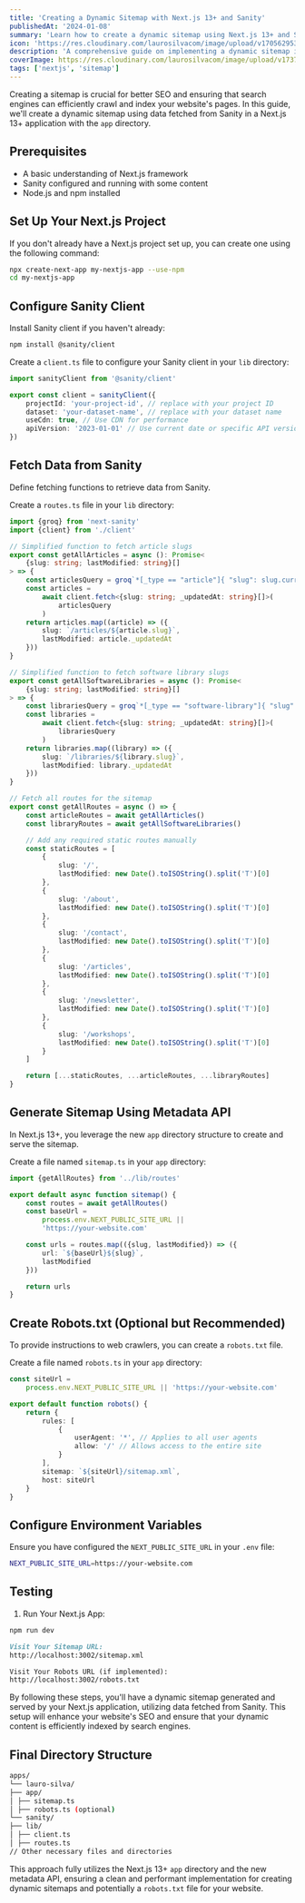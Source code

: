 ```yaml
---
title: 'Creating a Dynamic Sitemap with Next.js 13+ and Sanity'
publishedAt: '2024-01-08'
summary: 'Learn how to create a dynamic sitemap using Next.js 13+ and Sanity CMS for better SEO'
icon: 'https://res.cloudinary.com/laurosilvacom/image/upload/v1705629532/laurosilvacom/icons/iw7vdsnx4p2owgjivykm.png'
description: 'A comprehensive guide on implementing a dynamic sitemap in Next.js 13+ using data from Sanity CMS to improve SEO.'
coverImage: https://res.cloudinary.com/laurosilvacom/image/upload/v1737787040/laurosilvacom/blog-images/vvtowzujf0itbhd7mizl.jpg
tags: ['nextjs', 'sitemap']
---
```


Creating a sitemap is crucial for better SEO and ensuring that search engines can efficiently crawl and index your website's pages. In this guide, we'll create a dynamic sitemap using data fetched from Sanity in a Next.js 13+ application with the `app` directory.

## Prerequisites

- A basic understanding of Next.js framework
- Sanity configured and running with some content
- Node.js and npm installed

## Set Up Your Next.js Project

If you don't already have a Next.js project set up, you can create one using the following command:

```bash
npx create-next-app my-nextjs-app --use-npm
cd my-nextjs-app
```

## Configure Sanity Client

Install Sanity client if you haven't already:

```bash
npm install @sanity/client
```

Create a `client.ts` file to configure your Sanity client in your `lib` directory:

```typescript
import sanityClient from '@sanity/client'

export const client = sanityClient({
	projectId: 'your-project-id', // replace with your project ID
	dataset: 'your-dataset-name', // replace with your dataset name
	useCdn: true, // Use CDN for performance
	apiVersion: '2023-01-01' // Use current date or specific API version
})
```

## Fetch Data from Sanity

Define fetching functions to retrieve data from Sanity.

Create a `routes.ts` file in your `lib` directory:

```typescript
import {groq} from 'next-sanity'
import {client} from './client'

// Simplified function to fetch article slugs
export const getAllArticles = async (): Promise<
	{slug: string; lastModified: string}[]
> => {
	const articlesQuery = groq`*[_type == "article"]{ "slug": slug.current, _updatedAt }`
	const articles =
		await client.fetch<{slug: string; _updatedAt: string}[]>(
			articlesQuery
		)
	return articles.map((article) => ({
		slug: `/articles/${article.slug}`,
		lastModified: article._updatedAt
	}))
}

// Simplified function to fetch software library slugs
export const getAllSoftwareLibraries = async (): Promise<
	{slug: string; lastModified: string}[]
> => {
	const librariesQuery = groq`*[_type == "software-library"]{ "slug": slug.current, _updatedAt }`
	const libraries =
		await client.fetch<{slug: string; _updatedAt: string}[]>(
			librariesQuery
		)
	return libraries.map((library) => ({
		slug: `/libraries/${library.slug}`,
		lastModified: library._updatedAt
	}))
}

// Fetch all routes for the sitemap
export const getAllRoutes = async () => {
	const articleRoutes = await getAllArticles()
	const libraryRoutes = await getAllSoftwareLibraries()

	// Add any required static routes manually
	const staticRoutes = [
		{
			slug: '/',
			lastModified: new Date().toISOString().split('T')[0]
		},
		{
			slug: '/about',
			lastModified: new Date().toISOString().split('T')[0]
		},
		{
			slug: '/contact',
			lastModified: new Date().toISOString().split('T')[0]
		},
		{
			slug: '/articles',
			lastModified: new Date().toISOString().split('T')[0]
		},
		{
			slug: '/newsletter',
			lastModified: new Date().toISOString().split('T')[0]
		},
		{
			slug: '/workshops',
			lastModified: new Date().toISOString().split('T')[0]
		}
	]

	return [...staticRoutes, ...articleRoutes, ...libraryRoutes]
}
```

## Generate Sitemap Using Metadata API

In Next.js 13+, you leverage the new `app` directory structure to create and serve the sitemap.

Create a file named `sitemap.ts` in your `app` directory:

```typescript
import {getAllRoutes} from '../lib/routes'

export default async function sitemap() {
	const routes = await getAllRoutes()
	const baseUrl =
		process.env.NEXT_PUBLIC_SITE_URL ||
		'https://your-website.com'

	const urls = routes.map(({slug, lastModified}) => ({
		url: `${baseUrl}${slug}`,
		lastModified
	}))

	return urls
}
```

## Create Robots.txt (Optional but Recommended)

To provide instructions to web crawlers, you can create a `robots.txt` file.

Create a file named `robots.ts` in your `app` directory:

```typescript
const siteUrl =
	process.env.NEXT_PUBLIC_SITE_URL || 'https://your-website.com'

export default function robots() {
	return {
		rules: [
			{
				userAgent: '*', // Applies to all user agents
				allow: '/' // Allows access to the entire site
			}
		],
		sitemap: `${siteUrl}/sitemap.xml`,
		host: siteUrl
	}
}
```

## Configure Environment Variables

Ensure you have configured the `NEXT_PUBLIC_SITE_URL` in your `.env` file:

```bash
NEXT_PUBLIC_SITE_URL=https://your-website.com
```

## Testing

1. Run Your Next.js App:

```bash
npm run dev
```

```md
Visit Your Sitemap URL:
http://localhost:3002/sitemap.xml

Visit Your Robots URL (if implemented):
http://localhost:3002/robots.txt
```

By following these steps, you'll have a dynamic sitemap generated and served by your Next.js application, utilizing data fetched from Sanity. This setup will enhance your website's SEO and ensure that your dynamic content is efficiently indexed by search engines.

## Final Directory Structure

```bash
apps/
└── lauro-silva/
├── app/
│ ├── sitemap.ts
│ ├── robots.ts (optional)
└── sanity/
├── lib/
│ ├── client.ts
│ ├── routes.ts
// Other necessary files and directories
```

This approach fully utilizes the Next.js 13+ `app` directory and the new metadata API, ensuring a clean and performant implementation for creating dynamic sitemaps and potentially a `robots.txt` file for your website.
